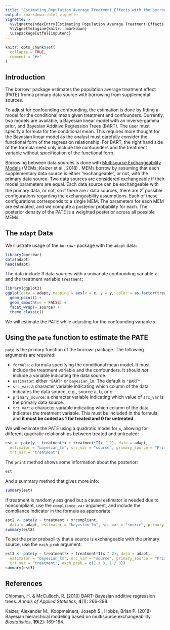 ```yaml
---
title: "Estimating Population Average Treatment Effects with the borrowr Package"
output: rmarkdown::html_vignette
vignette: >
  %\VignetteIndexEntry{Estimating Population Average Treatment Effects with the borrowr Package}
  %\VignetteEngine{knitr::rmarkdown}
  \usepackage[utf8]{inputenc}
---
```


```r
knitr::opts_chunk$set(
  collapse = TRUE,
  comment = "#>"
)
```

## Introduction
The borrowr package estimates the population average treatment effect (PATE) from a primary data source with borrowing from supplemental sources. 

To adjust for confounding confounding, the estimation is done by fitting a model for the conditional mean given treatment and confounders. Currently, two models are available, a Bayesian linear model with an inverse-gamma prior, and Bayesian Additive Regression Trees (BART). The user must specify a formula for the conditional mean. This requires more thought for the Bayesian linear model as the analyst must carefully consider the functional form of the regression relationship. For BART, the right hand side of the formula need only include the confounders and the treatment variable without specification of the functional form. 

Borrowing between data sources is done with [Multisource Exchangeability Models](https://www.ncbi.nlm.nih.gov/pubmed/29036300) (MEMs; Kaizer et al., 2018) . MEMs borrow by assuming that each supplementary data source is either "exchangeable", or not, with the primary data source. Two data sources are considered exchangeable if their model parameters are equal. Each data source can be exchangeable with the primary data, or not, so if there are $r$ data sources, there are $2 ^ r$ possible configurations regarding the exchangeability assumptions. Each of these configurations corresponds to a single MEM. The parameters for each MEM are estimated, and we compute a posterior probability for each. The posterior density of the PATE is a weighted posterior across all possible MEMs.


## The `adapt` Data

We illustrate usage of the `borrowr` package with the `adapt` data:
```r
library(borrowr)
data(adapt)
head(adapt)
```

The data include 3 data sources with a univariate confounding variable `x` and the treatment variable `treatment`:
```r
library(ggplot2)
ggplot(data = adapt, mapping = aes(x = x, y = y, color = as.factor(treatment))) +
  geom_point() +
  geom_smooth(se = FALSE) +
  facet_wrap(~ source) +
  theme_classic()
```
We will estimate the PATE while adjusting for the confounding variable `x`. 

## Using the `pate` function to estimate the PATE

`pate` is the primary function of the borrowr package. The following arguments are *required*:

- `formula`: a formula specifying the conditional mean model. It must include the treatment variable and the confounders. It should *not* include a variable indicating the data source.
- `estimator`: either `"BART"` or `bayesian_lm`. The default is `"BART"`
- `src_var`: a character variable indicating which column of the data indicates the data source, e.g., source a, b, or c.
- `primary_source`: a character variable indicating which value of `src_var` is the primary data source.
- `trt_var`: a character variable indicating which column of the data indicates the treatment variable. This must be included in the formula, and **it must be coded as 1 for treated and 0 for untreated**.

We will estimate the PATE using a quadratic model for `x`, allowing for different quadratic relationships between treated and untreated:
```r
est <- pate(y ~ treatment*x + treatment*I(x ^ 2), data = adapt, 
  estimator = "bayesian_lm", src_var = "source", primary_source = "Primary", 
  trt_var = "treatment")
```

The `print` method shows some information about the posterior: 
```r
est
```

And a summary method that gives more info:
```r
summary(est)
```

If treatment is randomly assigned but a causal estimator is needed due to noncompliant, use the `compliance_var` argument, and include the compliance indicator in the formula as appropriate:
```r
est2 <- pate(y ~ treatment + x*compliant, 
  data = adapt, estimator = "bayesian_lm", src_var = "source", primary_source = "Primary", trt_var = "treatment", compliance_var = "compliant")
summary(est2)
```

To set the prior probability that a source is exchangeable with the primary source, use the `exch_prob` argument:
```r
est3 <- pate(y ~ treatment*x + treatment*I(x ^ 2), data = adapt, 
  estimator = "bayesian_lm", src_var = "source", primary_source = "Primary", 
  trt_var = "treatment", exch_prob = c(1 / 3, 1 / 8))
summary(est3)
```
## References

Chipman, H. & McCulloch, R. (2010) BART: Bayesian additive regression trees. *Annals
of Applied Statistics*, **4**(1): 266-298.

Kaizer, Alexander M., Koopmeiners, Joseph S., Hobbs, Brian P. (2018) Bayesian hierarchical modeling based on multisource exchangeability. *Biostatistics*, **19**(2): 169-184.
